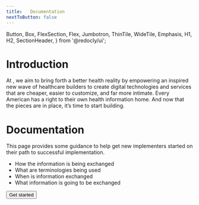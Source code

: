 ```yaml
---
title:   Documentation
nextToButton: false
---
```



  Button,
  Box,
  FlexSection,
  Flex,
  Jumbotron,
  ThinTile,
  WideTile,
  Emphasis,
  H1,
  H2,
  SectionHeader,
} from '@redocly/ui';




<div style={{margin: "50px"}}>
  <H1>Introduction</H1>
  <p>
    At  , we aim to bring forth a better health reality by empowering an inspired new wave of healthcare builders to create digital technologies and services that are cheaper, easier to customize, and far more intimate. Every American has a right to their own health information home. And now that the pieces are in place, it’s time to start building.
  </p>
  <H1>Documentation</H1>
  <p>
    This page provides some guidance to help get new implementers started on their path to successful implementation.
    <ul>
      <li>How the information is being exchanged</li>
      <li>What are terminologies being used</li>
      <li>When is information exchanged</li>
      <li>What information is going to be exchanged</li>
    </ul>
  </p>
  <Flex p={20} justifyContent="center">
    <Button inversed transparent large to="docs/index.md">
      Get started
    </Button>
  </Flex>
</div>
